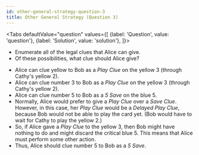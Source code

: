```yaml
---
id: other-general-strategy-question-3
title: Other General Strategy (Question 3)
---
```



<BeginnersGuideProgress id="other-general-strategy-question-3" />

<!-- lint disable no-undefined-references -->

<Tabs
  defaultValue="question"
  values={[
    {label: 'Question', value: 'question'},
    {label: 'Solution', value: 'solution'},
  ]}>
<TabItem value="question">

- Enumerate all of the legal clues that Alice can give.
- Of these possibilities, what clue should Alice give?

</TabItem>
<TabItem value="solution">

- Alice can clue yellow to Bob as a _Play Clue_ on the yellow 3 (through Cathy's yellow 2).
- Alice can clue number 3 to Bob as a _Play Clue_ on the yellow 3 (through Cathy's yellow 2).
- Alice can clue number 5 to Bob as a _5 Save_ on the blue 5.
- Normally, Alice would prefer to give a _Play Clue_ over a _Save Clue_. However, in this case, her _Play Clue_ would be a _Delayed Play Clue_, because Bob would not be able to play the card yet. (Bob would have to wait for Cathy to play the yellow 2.)
- So, if Alice gave a _Play Clue_ to the yellow 3, then Bob might have nothing to do and might discard the critical blue 5. This means that Alice must perform some other action.
- Thus, Alice should clue number 5 to Bob as a _5 Save_.

</TabItem>
</Tabs>

<OtherGeneralStrategyQuestion3 />
